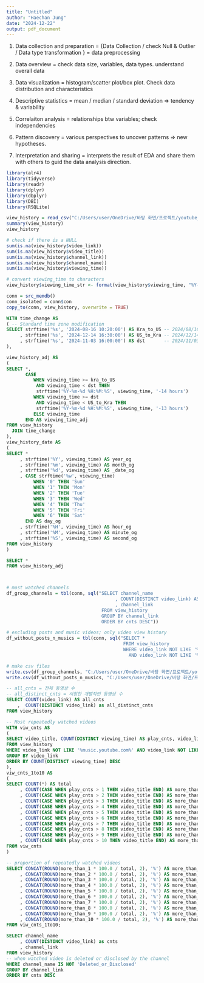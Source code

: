 ```yaml
---
title: "Untitled"
author: "Haechan Jung"
date: "2024-12-22"
output: pdf_document
---
```

1. Data collection and preparation = {Data Collection / check Null & Outlier / 
                                      Data type transformation } = data preprocessing
                                      
2. Data overview = check data size, variables, data types. understand overall data

3. Data visualization = histogram/scatter plot/box plot. 
                        Check data distribution and characteristics
4. Descriptive statistics = mean / median / standard deviation => tendency & variability

5. Correlaiton analysis = relationships btw variables; check independencies

6. Pattern discovery = various perspectives to uncover patterns => new hypotheses.

7. Interpretation and sharing = interprets the result of EDA and share them with others
                                to guid the data analysis direction.


```r
library(alr4)
library(tidyverse)
library(readr)
library(dplyr)
library(dbplyr)
library(DBI)
library(RSQLite)
```
```r
view_history = read_csv("C:/Users/user/OneDrive/바탕 화면/프로젝트/youtube_view_history_data_analysis/youtube_view_history.csv")
summary(view_history)
view_history
```
```r
# check if there is a NULL
sum(is.na(view_history$video_link))
sum(is.na(view_history$video_title))
sum(is.na(view_history$channel_link))
sum(is.na(view_history$channel_name))
sum(is.na(view_history$viewing_time))
```
```r
# convert viewing_time to characters
view_history$viewing_time_str <- format(view_history$viewing_time, "%Y-%m-%d %H:%M:%S")
```


```r
conn = src_memdb()
conn_isolated = conn$con
copy_to(conn, view_history, overwrite = TRUE)
```
```sql
WITH time_change AS
( -- Standard time zone modification
SELECT strftime('%s', '2024-08-16 10:20:00') AS Kra_to_US -- 2024/08/16 10:20 KST Korea -> USA
     , strftime('%s', '2024-12-14 16:30:00') AS US_to_Kra -- 2024/12/14 16:30 KST USA -> Korea
     , strftime('%s', '2024-11-03 16:00:00') AS dst       -- 2024/11/03 16:00 KST daylight saving time
),

view_history_adj AS
(
SELECT *,
       CASE
          WHEN viewing_time >= kra_to_US 
           AND viewing_time < dst THEN 
           strftime('%Y-%m-%d %H:%M:%S', viewing_time, '-14 hours')
          WHEN viewing_time >= dst
           AND viewing_time < US_to_Kra THEN 
           strftime('%Y-%m-%d %H:%M:%S', viewing_time, '-13 hours')
          ELSE viewing_time
       END AS viewing_time_adj
FROM view_history
  JOIN time_change
),
view_history_date AS
(
SELECT *
     , strftime('%Y', viewing_time) AS year_og
     , strftime('%m', viewing_time) AS month_og
     , strftime('%d', viewing_time) AS _date_og
     , CASE strftime('%w', viewing_time) 
          WHEN '0' THEN 'Sun'
          WHEN '1' THEN 'Mon'
          WHEN '2' THEN 'Tue'
          WHEN '3' THEN 'Wed'
          WHEN '4' THEN 'Thu'
          WHEN '5' THEN 'Fri'
          WHEN '6' THEN 'Sat'
       END AS day_og
     , strftime('%H', viewing_time) AS hour_og
     , strftime('%M', viewing_time) AS minute_og
     , strftime('%S', viewing_time) AS second_og
FROM view_history
)

SELECT *
FROM view_history_adj




```
```r
# most watched channels
df_group_channels = tbl(conn, sql("SELECT channel_name
                                        , COUNT(DISTINCT video_link) AS cnts
                                        , channel_link
                                   FROM view_history
                                   GROUP BY channel_link
                                   ORDER BY cnts DESC"))

# excluding posts and music videos; only video view history
df_without_posts_n_musics = tbl(conn, sql("SELECT *
                                           FROM view_history
                                           WHERE video_link NOT LIKE '%music.youtube.com%' 
                                             AND video_link NOT LIKE '%youtube.com\\post%'"))

# make csv files
write.csv(df_group_channels, "C:/Users/user/OneDrive/바탕 화면/프로젝트/youtube_view_history_data_analysis/viewhistory_BY_Channels.csv")
write.csv(df_without_posts_n_musics, "C:/Users/user/OneDrive/바탕 화면/프로젝트/youtube_view_history_data_analysis/viewhistory_only_videos.csv")
```

```sql
-- all_cnts = 전체 동영상 수
-- all_distinct_cnts = 시청한 개별적인 동영상 수
SELECT COUNT(video_link) AS all_cnts
    ,  COUNT(DISTINCT video_link) as all_distinct_cnts
FROM view_history
```
```sql
-- Most repeatedly watched videos
WITH viw_cnts AS
(
SELECT video_title, COUNT(DISTINCT viewing_time) AS play_cnts, video_link
FROM view_history
WHERE video_link NOT LIKE '%music.youtube.com%' AND video_link NOT LIKE '%youtube.com\\post%'
GROUP BY video_link
ORDER BY COUNT(DISTINCT viewing_time) DESC
),
viw_cnts_1to10 AS
(
SELECT COUNT(*) AS total
     , COUNT(CASE WHEN play_cnts > 1 THEN video_title END) AS more_than_1
     , COUNT(CASE WHEN play_cnts > 2 THEN video_title END) AS more_than_2
     , COUNT(CASE WHEN play_cnts > 3 THEN video_title END) AS more_than_3
     , COUNT(CASE WHEN play_cnts > 4 THEN video_title END) AS more_than_4
     , COUNT(CASE WHEN play_cnts > 5 THEN video_title END) AS more_than_5
     , COUNT(CASE WHEN play_cnts > 6 THEN video_title END) AS more_than_6
     , COUNT(CASE WHEN play_cnts > 7 THEN video_title END) AS more_than_7
     , COUNT(CASE WHEN play_cnts > 8 THEN video_title END) AS more_than_8
     , COUNT(CASE WHEN play_cnts > 9 THEN video_title END) AS more_than_9
     , COUNT(CASE WHEN play_cnts > 10 THEN video_title END) AS more_than_10
FROM viw_cnts
)

-- proportion of repeatedly watched videos
SELECT CONCAT(ROUND(more_than_1 * 100.0 / total, 2), '%') AS more_than_1_pct
     , CONCAT(ROUND(more_than_2 * 100.0 / total, 2), '%') AS more_than_2_pct
     , CONCAT(ROUND(more_than_3 * 100.0 / total, 2), '%') AS more_than_3_pct
     , CONCAT(ROUND(more_than_4 * 100.0 / total, 2), '%') AS more_than_4_pct
     , CONCAT(ROUND(more_than_5 * 100.0 / total, 2), '%') AS more_than_5_pct
     , CONCAT(ROUND(more_than_6 * 100.0 / total, 2), '%') AS more_than_6_pct
     , CONCAT(ROUND(more_than_7 * 100.0 / total, 2), '%') AS more_than_7_pct
     , CONCAT(ROUND(more_than_8 * 100.0 / total, 2), '%') AS more_than_8_pct
     , CONCAT(ROUND(more_than_9 * 100.0 / total, 2), '%') AS more_than_9_pct
     , CONCAT(ROUND(more_than_10 * 100.0 / total, 2), '%') AS more_than_10_pct
FROM viw_cnts_1to10;
``` 

```sql
SELECT channel_name
     , COUNT(DISTINCT video_link) as cnts
     , channel_link
FROM view_history
-- when watched video is deleted or disclosed by the channel
WHERE channel_name IS NOT 'Deleted_or_Disclosed' 
GROUP BY channel_link
ORDER BY cnts DESC
```


